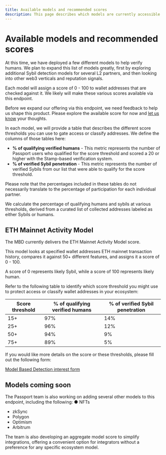 ```yaml
---
title: Available models and recommended scores
description: This page describes which models are currently accessible via the Model Based Detection API, and which score thresholds should be used to identify likely Sybils or Humans.
---
```



# Available models and recommended scores

At this time, we have deployed a few different models to help verify humans. We plan to expand this list of models greatly, first by exploring additional Sybil detection models for several L2 partners, and then looking into other web3 verticals and reputation signals.

Each model will assign a score of 0 - 100 to wallet addresses that are checked against it. We likely will make these various scores available via this endpoint.

Before we expand our offering via this endpoint, we need feedback to help us shape this product. Please explore the available score for now and [let us know](introduction#feedback) your thoughts.

In each model, we will provide a table that describes the different score thresholds you can use to gate access or classify addresses. We define the columns of those tables here:

* **% of qualifying verified humans** - This metric represents the number of Passport users who qualified for the score threshold and scored a 20 or higher with the Stamp-based verification system.
* **% of verified Sybil penetration** - This metric represents the number of verified Sybils from our list that were able to qualify for the score threshold.

<Callout type="info">
Please note that the percentages included in these tables do not necessarily translate to the percentage of participation for each individual partner.

We calculate the percentage of qualifying humans and sybils at various thresholds, derived from a curated list of collected addresses labeled as either Sybils or humans.
</Callout>


## ETH Mainnet Activity Model

The MBD currently delivers the ETH Mainnet Activity Model score.

This model looks at specified wallet addresses ETH mainnet transaction history, compares it against 50+ different features, and assigns it a score of 0 - 100.

A score of 0 represents likely Sybil, while a score of 100 represents likely human.

Refer to the following table to identify which score threshold you might use to protect access or classify wallet addresses in your ecosystem:

| Score threshold | % of qualifying verified humans | % of verified Sybil penetration |
| --------------- | ------------------------------- | ------------------------------- |
| 15+             | 97%                             | 14%                             |
| 25+             | 96%                             | 12%                             |
| 50+             | 94%                             | 9%                              |
| 75+             | 89%                             | 5%                              |

If you would like more details on the score or these thresholds, please fill out the following form:

[Model Based Detection interest form](https://forms.gle/HBV21Tcce1WMzQc2A)


## Models coming soon

The Passport team is also working on adding several other models to this endpoint, including the following: ● NFTs
* zkSync
* Polygon 
* Optimism 
* Arbitrum

The team is also developing an aggregate model score to simplify integrations, offering a convenient option for integrators without a preference for any specific ecosystem model.